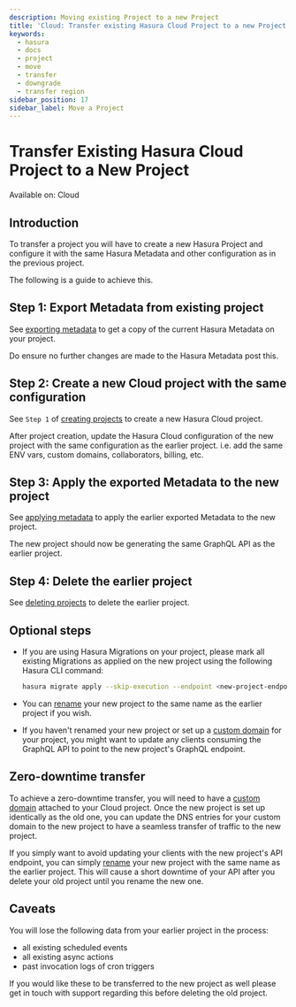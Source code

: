 ```yaml
---
description: Moving existing Project to a new Project
title: 'Cloud: Transfer existing Hasura Cloud Project to a new Project'
keywords:
  - hasura
  - docs
  - project
  - move
  - transfer
  - downgrade
  - transfer region
sidebar_position: 17
sidebar_label: Move a Project 
---
```



# Transfer Existing Hasura Cloud Project to a New Project

<div className="badge badge--primary heading-badge">Available on: Cloud</div>

## Introduction

To transfer a project you will have to create a new Hasura Project and configure it with the same Hasura Metadata and
other configuration as in the previous project.

The following is a guide to achieve this.

## Step 1: Export Metadata from existing project

See [exporting metadata](/migrations-metadata-seeds/manage-metadata.mdx) to get a copy of the current Hasura Metadata on
your project.

Do ensure no further changes are made to the Hasura Metadata post this.

## Step 2: Create a new Cloud project with the same configuration

See `Step 1` of [creating projects](/projects/create.mdx) to create a new Hasura Cloud project.

After project creation, update the Hasura Cloud configuration of the new project with the same configuration as the
earlier project. i.e. add the same ENV vars, custom domains, collaborators, billing, etc.

## Step 3: Apply the exported Metadata to the new project

See [applying metadata](/migrations-metadata-seeds/manage-metadata.mdx) to apply the earlier exported Metadata to the
new project.

The new project should now be generating the same GraphQL API as the earlier project.

## Step 4: Delete the earlier project

See [deleting projects](/projects/delete.mdx) to delete the earlier project.

## Optional steps

- If you are using Hasura Migrations on your project, please mark all existing Migrations as applied on the new project
  using the following Hasura CLI command:

  ```bash
  hasura migrate apply --skip-execution --endpoint <new-project-endpoint> --admin-secret <new-project-admin-secret> --all-databases
  ```

- You can [rename](/projects/details.mdx#rename-project) your new project to the same name as the earlier project if you
  wish.

- If you haven't renamed your new project or set up a [custom domain](/projects/domains.mdx) for your project, you might
  want to update any clients consuming the GraphQL API to point to the new project's GraphQL endpoint.

## Zero-downtime transfer

To achieve a zero-downtime transfer, you will need to have a [custom domain](/projects/domains.mdx) attached to your
Cloud project. Once the new project is set up identically as the old one, you can update the DNS entries for your custom
domain to the new project to have a seamless transfer of traffic to the new project.

If you simply want to avoid updating your clients with the new project's API endpoint, you can simply
[rename](/projects/details.mdx#rename-project) your new project with the same name as the earlier project. This will
cause a short downtime of your API after you delete your old project until you rename the new one.

## Caveats

You will lose the following data from your earlier project in the process:

- all existing scheduled events
- all existing async actions
- past invocation logs of cron triggers

If you would like these to be transferred to the new project as well please get in touch with support regarding this
before deleting the old project.
